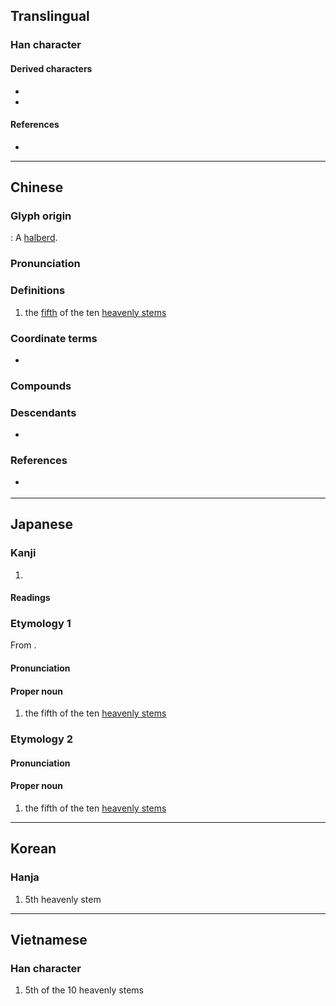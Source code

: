 {{also|戍|戌}}
{{character info}}
==Translingual==
{{stroke order|type=animate}}

===Han character===
{{Han char|rn=62|rad=戈|as=01|sn=5|four=53200|canj=IH|ids=⿰丿戈}}

====Derived characters====
* {{l|mul|[[𡶙]], [[𢏌]], [[㧔]], [[𣳡]], [[𭸀]], [[𣆈]], [[𭩤]], [[𣬽]], [[𤇦]], [[𭷂]], [[𭸿]], [[𮁥]], [[𪾤]], [[𥍥]], [[𬗇]], [[𮊥]], [[𧉦]], [[䛋]], [[龯]]([[𨱆]]), [[𡏜]], [[𮨹]], [[𬵇]], [[𪌙]], [[𪉠]], [[𪗥]], [[𬏡]]}}
* {{l|mul|[[戌]], [[戍]], [[成]], [[𢦓]], [[𢦡]], [[𢘱]], [[𢦲]], [[咸]], [[𢦩]], [[𤬹]], [[戚]], [[𢦽]], [[𭑿]], [[戚]], [[𮍏]], [[𢧒]], [[𤋆]], [[𢧦]], [[𩒃]], [[𫨵]], [[𢧓]], [[𡶔]], [[茂]], [[𫁸]], [[𩂟]], [[𫈼]], [[𩬕]]}}<!-- Note: 戍 is not derived from 戊, see historical forms of 戍 -->

====References====
* {{Han ref|kx=0411.030|dkj=11532|dj=0752.070|hdz=21397.040|uh=620A|ud=25098|bh=A5B3|bd=42419}}

----

==Chinese==
{{zh-forms}}

===Glyph origin===
{{Han etym}}
{{liushu|p}} : A [[halberd]].

===Pronunciation===
{{zh-pron
|m=wù
|m-s=wu4
|c=mou6
|c-t=
|g=
|h=pfs=vu
|j=
|mb=
|md=muô
|mn=bō͘
|mn-t=bhou7
|w=3hhu
|x=
|mc=y
|oc=y
|ma=|ma2=
|cat=n
}}

===Definitions===
{{zh-hanzi}}

# the [[fifth]] of the ten [[heavenly stem]]s

===Coordinate terms===
* {{list:heavenly stems/zh}}

===Compounds===
{{zh-der|異戊橡膠|戊戌政變|戊戌變法}}

===Descendants===
* {{desc|za|fouh|bor=1}}

===References===
* {{qualifier|Min Nan}} {{thcwd|1657}}

{{C|zh|Heavenly stems}}

----

==Japanese==

===Kanji===
{{ja-kanji|grade=|rs=戈01}}

# {{rfdef|ja|sort=戈01}}

====Readings====
{{ja-readings
|goon=む
|kanon=ぼう
|kanyoon=ぼ
|kun=つちのえ-
}}

===Etymology 1===
{{ja-kanjitab|ぼ|yomi=kan}}
{{wp|lang=ja}}
From {{der|ja|ltc|戊|tr=muw<sup>H</sup>|sort=ほ'}}.

====Pronunciation====
{{ja-pron|acc=1|y=ky|ぼ}}

====Proper noun====
{{ja-pos|proper|ぼ}}

# the fifth of the ten [[heavenly stem]]s

===Etymology 2===
{{ja-kanjitab|つちのえ|yomi=k}}
{{com|ja|土|の|兄|tr1=Tsuchi|t1={{w|Earth (Wu Xing)|Earth}}|pos1=one of the {{w|Wu Xing|Five Elements}}|tr2=no|pos2=attributive marker|tr3=e|t3=[[elder brother]]|sort=つちのえ}}

====Pronunciation====
{{ja-pron|acc=3|y=k|つちのえ|dev=1}}

====Proper noun====
{{ja-pos|proper|つちのえ}}

# the fifth of the ten [[heavenly stem]]s

{{cln|ja|words with multiple readings}}
{{topics|ja|Heavenly stems|sort=ほ'}}

----

==Korean==

===Hanja===
{{ko-hanja|hangeul=무|eumhun=|rv=mu|mr=mu|y=mu}}

# 5th heavenly stem

----

==Vietnamese==

===Han character===
{{vi-readings|reading=mậu, mồ|rs=戈01}}
# 5th of the 10 heavenly stems